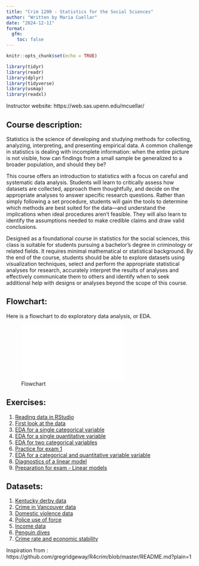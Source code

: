 ```yaml
---
title: "Crim 1200 - Statistics for the Social Sciences"
author: "Written by Maria Cuellar"
date: "2024-12-11"
format: 
  gfm:
    toc: false
---
```


```r
knitr::opts_chunk$set(echo = TRUE)
```

```r

library(tidyr)
library(readr)
library(dplyr)
library(tidyverse)
library(usmap)
library(readxl)
```


Instructor website: https://web.sas.upenn.edu/mcuellar/

## Course description:

Statistics is the science of developing and studying methods for collecting, analyzing, interpreting, and
presenting empirical data. A common challenge in statistics is dealing with incomplete information: when
the entire picture is not visible, how can findings from a small sample be generalized to a broader
population, and should they be?

This course offers an introduction to statistics with a focus on careful and systematic data analysis. Students
will learn to critically assess how datasets are collected, approach them thoughtfully, and decide on the
appropriate analyses to answer specific research questions. Rather than simply following a set procedure,
students will gain the tools to determine which methods are best suited for the data—and understand the
implications when ideal procedures aren’t feasible. They will also learn to identify the assumptions needed
to make credible claims and draw valid conclusions.

Designed as a foundational course in statistics for the social sciences, this class is suitable for students
pursuing a bachelor’s degree in criminology or related fields. It requires minimal mathematical or statistical
background. By the end of the course, students should be able to explore datasets using visualization
techniques, select and perform the appropriate statistical analyses for research, accurately interpret the
results of analyses and effectively communicate them to others and identify when to seek additional help
with designs or analyses beyond the scope of this course.

## Flowchart:

Here is a flowchart to do exploratory data analysis, or EDA. 

![Flowchart](../graphics/flowchart.pdf){width=65%}

## Exercises:


1. [Reading data in RStudio](https://github.com/mariacuellar/crim_data_analysis/blob/main/exercises/Exercises%20%231.R)
2. [First look at the data](https://github.com/mariacuellar/crim_data_analysis/blob/main/exercises/Exercises%20%232.R)
3. [EDA for a single categorical variable](https://github.com/mariacuellar/crim_data_analysis/blob/main/exercises/Exercises%20%233.R)
4. [EDA for a single quantitative variable](https://github.com/mariacuellar/crim_data_analysis/blob/main/exercises/Exercises%20%234%20with%20notes.R)
5. [EDA for two categorical variables](http://htmlpreview.github.io/?https://github.com/mariacuellar/crim_data_analysis/blob/main/exercises/Exercises--5---with-notes.html)
6. [Practice for exam 1](http://htmlpreview.github.io/?https://github.com/mariacuellar/crim_data_analysis/blob/main/exercises/Exercises--6.html)
7. [EDA for a categorical and quantitative variable variable](http://htmlpreview.github.io/?https://github.com/mariacuellar/crim_data_analysis/blob/main/exercises/Exercises--7-with-notes.html)
8. [Diagnostics of a linear model](http://htmlpreview.github.io/?https://github.com/mariacuellar/crim_data_analysis/blob/main/exercises/Exercises--8-with-notes.html)
9. [Preparation for exam - Linear models](http://htmlpreview.github.io/?https://github.com/mariacuellar/crim_data_analysis/blob/main/exercises/Exercises--9.html)


## Datasets:

1. [Kentucky derby data](../main/data/kentucky-derby-2018.csv)
2. [Crime in Vancouver data](../main/data/crimeinvancouver.csv)
3. [Domestic violence data](../main/data/domestic_violence.csv)
4. [Police use of force](../main/data/police_use_of_force.csv)
5. [Income data](../main/data/income.data.csv)
6. [Penguin dives](../main/data/penguin_dives.csv)
7. [Crime rate and economic stability](../main/data/crimerate_econstability.csv)



Inspiration from : https://github.com/gregridgeway/R4crim/blob/master/README.md?plain=1